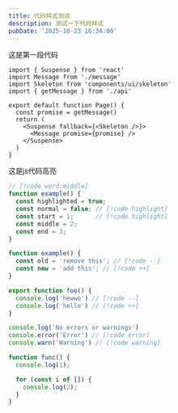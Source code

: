 ```yaml
---
title: 代码样式测试
description: 测试一下代码样式
pubDate: '2025-10-23 16:34:00'
---
```


这是第一段代码

```tsx
import { Suspense } from 'react'
import Message from './message'
import Skeleton from 'components/ui/skeleton'
import { getMessage } from './api'

export default function Page() {
  const promise = getMessage()
  return (
    <Suspense fallback={<Skeleton />}>
      <Message promise={promise} />
    </Suspense>
  )
}
```

这是js代码高亮

```js
// [!code word:middle]
function example() {
  const highlighted = true;
  const normal = false; // [!code highlight]
  const start = 1;      // [!code highlight]
  const middle = 2;
  const end = 3;
}
```

```js
function example() {
  const old = 'remove this'; // [!code --]
  const new = 'add this'; // [!code ++]
}
```

```ts
export function foo() {
  console.log('hewwo') // [!code --]
  console.log('hello') // [!code ++]
}
```

```ts
console.log('No errors or warnings')
console.error('Error') // [!code error]
console.warn('Warning') // [!code warning]
```

```js
function func() {
  console.log(1);

  for (const i of []) {
    console.log(2);
  }
}
```
